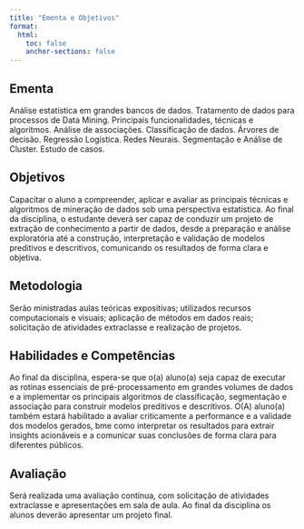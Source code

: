 ```yaml
---
title: "Ementa e Objetivos"
format:
  html:
    toc: false
    anchor-sections: false
---
```


## Ementa

Análise estatística em grandes bancos de dados. Tratamento de dados para processos de Data Mining. Principais funcionalidades, técnicas e algoritmos. Análise de associações. Classificação de dados. Árvores de decisão. Regressão Logística. Redes Neurais. Segmentação e Análise de Cluster. Estudo de casos.


## Objetivos

Capacitar o aluno a compreender, aplicar e avaliar as principais técnicas e algoritmos de mineração de dados sob uma perspectiva estatística. Ao final da disciplina, o estudante deverá ser capaz de conduzir um projeto de extração de conhecimento a partir de dados, desde a preparação e análise exploratória até a construção, interpretação e validação de modelos preditivos e descritivos, comunicando os resultados de forma clara e objetiva.

## Metodologia

Serão ministradas aulas teóricas expositivas; utilizados recursos computacionais e visuais; aplicação de métodos em dados reais; solicitação de atividades extraclasse e realização de projetos.

## Habilidades e Competências

Ao final da disciplina, espera-se que o(a) aluno(a) seja capaz de executar as rotinas essenciais de pré-processamento em grandes volumes de dados e a implementar os principais algoritmos de classificação, segmentação e associação para construir modelos preditivos e descritivos. O(A) aluno(a) também estará habilitado a avaliar criticamente a performance e a validade dos modelos gerados, bme como interpretar os resultados para extrair insights acionáveis e a comunicar suas conclusões de forma clara para diferentes públicos.

## Avaliação

Será realizada uma avaliação contínua, com solicitação de atividades extraclasse e apresentações em sala de aula. Ao final da disciplina os alunos deverão apresentar um projeto final.
